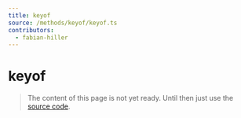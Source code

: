 ```yaml
---
title: keyof
source: /methods/keyof/keyof.ts
contributors:
  - fabian-hiller
---
```


# keyof

> The content of this page is not yet ready. Until then just use the [source code](https://github.com/fabian-hiller/valibot/blob/main/library/src/methods/keyof/keyof.ts).

